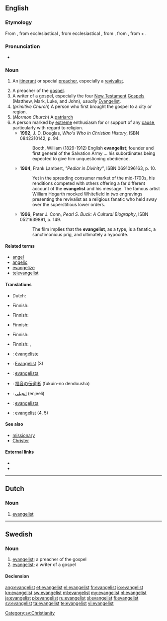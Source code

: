 {{also|Evangelist}}
==English==

===Etymology===
From {{etyl|fro}} {{term|evangeliste|lang=fro}}, from ecclesiastical {{etyl|la}} {{term|evangelista|lang=la}}, from ecclesiastical {{etyl|grc}} {{term|εὐαγγελιστής|sc=polytonic|tr=euangelistes||bringer of good news}}, from {{term|εὐαγγελίζεσθαι|sc=polytonic||to evangelize}}, from {{term|εὐάγγελος|sc=polytonic|tr=euangelos||bringing good news}}, from {{term|ευ-|sc=polytonic|tr=eu||good}} + {{term|ἀγγέλειν|tr=angelein|sc=polytonic||to announce}}.

===Pronunciation===
* {{IPA|/ɪˈvændʒəlɪst/}}

===Noun===
{{en-noun}}

# {{Christianity}} An [[itinerant]] or special [[preacher]], especially a [[revivalist]].
# A preacher of the [[gospel]].
# A writer of a gospel, especially the four [[New Testament]] [[Gospel]]s (Matthew, Mark, Luke, and John), ''usually'' [[Evangelist]].
# (''primitive Church'') A person who first brought the gospel to a city or region.
# (''Mormon Church'') A [[patriarch]]
# A person marked by [[extreme]] enthusiasm for or support of any [[cause]], particularly with regard to religion.
#* '''1992''', J. D. Douglas, ''Who's Who in Christian History'', ISBN 0842310142, p. 94.
#*: Booth, William (1829-1912) English '''evangelist'''; founder and first general of the Salvation Army ... his subordinates being expected to give him unquestioning obedience.
#* '''1994''', Frank Lambert, ''"Pedlar in Divinity"'', ISBN 0691096163, p. 10.
#*: Yet in the spreading consumer market of the mid-1700s, his renditions competed with others offering a far different account of the '''evangelist''' and his message. The famous artist William Hogarth mocked Whitefield in two engravings presenting the revivalist as a religious fanatic who held sway over the superstitious lower orders.
#* '''1996''', Peter J. Conn, ''Pearl S. Buck: A Cultural Biography'', ISBN 0521639891, p. 149.
#*: The film implies that the '''evangelist''', as a type, is a fanatic, a sanctimonious prig, and ultimately a hypocrite.

====Related terms====
* [[angel]]
* [[angelic]]
* [[evangelize]]
* [[televangelist]]

====Translations====
{{trans-top|itinerant or special preacher, especially a revivalist}}
* Dutch: {{t|nl|evangelist|m}}
{{trans-mid}}
* Finnish: {{t|fi|matkasaarnaaja}}
{{trans-bottom}}

{{trans-top|preacher of the gospel}}
* Finnish: {{t-|fi|evankelista}}
{{trans-mid}}
{{trans-bottom}}

{{trans-top|writer of a gospel}}
* Finnish: {{t-|fi|evankelista}}
{{trans-mid}}
{{trans-bottom}}

{{trans-top|primitive Church: person who first brought the gospel to a city or region}}
* Finnish: {{t|fi|evankelioija}}
{{trans-mid}}
{{trans-bottom}}

{{trans-top|Mormon Church: patriarch}}
{{trans-mid}}
{{trans-bottom}}

{{trans-top|person marked by extreme enthusiasm}}
* Finnish: {{t-|fi|kiihkoilija}}, {{t-|fi|intoilija}}
{{trans-mid}}
{{trans-bottom}}

{{checktrans-top}}
* {{ttbc|fr}}: [[évangéliste]]
* {{ttbc|de}}: [[Evangelist]] {{m}} (3)
* {{ttbc|it}}: [[evangelista]]
{{trans-mid}}
* {{ttbc|ja}}: [[福音]]の[[伝道者]] (fukuin-no dendousha)
* {{ttbc|fa}}: [[انجيلي]] (enjeeli)
* {{ttbc|es}}: [[evangelista]]
* {{ttbc|sv}}: [[evangelist]] {{c}} (4, 5)
{{trans-bottom}}

====See also====
* [[missionary]]
* [[Christer]]

====External links====
* {{R:Webster 1913}}
* {{R:Century 1911}}

----

==Dutch==
{{wikipedia|lang=nl}}

===Noun===
{{nl-noun|g=m||*}}

# {{Christianity|lang=nl}} [[#English|evangelist]]

----

==Swedish==

===Noun===
{{infl|sv|noun|g=c}}

# [[#English|evangelist]]; a preacher of the gospel
# [[#English|evangelist]]; a writer of a gospel

====Declension====
{{sv-noun-reg-er}}

[[Category:sv:Christianity]]

[[ang:evangelist]]
[[et:evangelist]]
[[el:evangelist]]
[[fr:evangelist]]
[[io:evangelist]]
[[kn:evangelist]]
[[sw:evangelist]]
[[ml:evangelist]]
[[my:evangelist]]
[[nl:evangelist]]
[[ja:evangelist]]
[[pl:evangelist]]
[[ru:evangelist]]
[[sl:evangelist]]
[[fi:evangelist]]
[[sv:evangelist]]
[[ta:evangelist]]
[[te:evangelist]]
[[vi:evangelist]]